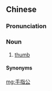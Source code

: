 ==Chinese==
{{zh-forms|type=21}}

===Pronunciation===
{{zh-pron
|c=sau2 zi2 gung1
|c-t=siu2 zi2 guung1-4
|h=pfs=sú-chṳ́-kûng;gd=su3 zi3 gung1
|ca=zh-yue-手指公.ogg
|cat=n
}}

===Noun===
{{zh-noun}}

# {{lb|zh|Cantonese|Hakka}} [[thumb]]

====Synonyms====
{{zh-dial|拇指}}

[[mg:手指公]]